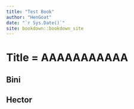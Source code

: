 ```yaml
--- 
title: "Test Book"
author: "HenGoat"
date: "`r Sys.Date()`"
site: bookdown::bookdown_site
---
```


# Title = AAAAAAAAAAA

## Bini

## Hector

